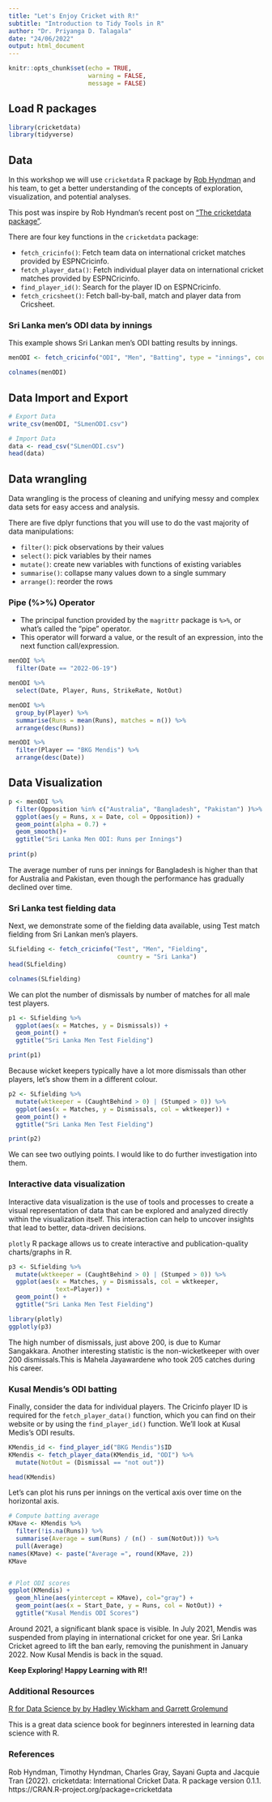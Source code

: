 ```yaml
---
title: "Let's Enjoy Cricket with R!"
subtitle: "Introduction to Tidy Tools in R"
author: "Dr. Priyanga D. Talagala"
date: "24/06/2022"
output: html_document
---
```


```r
knitr::opts_chunk$set(echo = TRUE, 
                      warning = FALSE, 
                      message = FALSE)
```

##  Load R packages

```r
library(cricketdata)
library(tidyverse)
```

## Data

In this workshop we will use `cricketdata` R package by [Rob Hyndman](https://robjhyndman.com/hyndsight/cricketdata/) and his team,  to get a better understanding of the concepts of exploration, visualization, and potential analyses. 

This post was inspire by Rob Hyndman's recent post on ["The cricketdata package"](https://robjhyndman.com/hyndsight/cricketdata/).

There are four key functions in the `cricketdata` package:

  - `fetch_cricinfo()`: Fetch team data on international cricket matches provided by ESPNCricinfo.
  - `fetch_player_data()`: Fetch individual player data on international cricket matches provided by ESPNCricinfo.
  - `find_player_id()`: Search for the player ID on ESPNCricinfo.
  - `fetch_cricsheet()`: Fetch ball-by-ball, match and player data from Cricsheet.
  
### Sri Lanka men’s ODI data by innings

This example shows Sri Lankan men’s ODI batting results by innings.

```r
menODI <- fetch_cricinfo("ODI", "Men", "Batting", type = "innings", country = "Sri Lanka")

colnames(menODI)
```

## Data Import and Export

```r
# Export Data
write_csv(menODI, "SLmenODI.csv")
```


```r
# Import Data
data <- read_csv("SLmenODI.csv")
head(data)
```

## Data wrangling

Data wrangling is the process of cleaning and unifying messy and complex data sets for easy access and analysis.

There are five dplyr functions that you will use to do the vast majority of data manipulations:

 - `filter()`: pick observations by their values
 - `select()`: pick variables by their names
 - `mutate()`: create new variables with functions of existing variables
 - `summarise()`: collapse many values down to a single summary
 - `arrange()`: reorder the rows


### Pipe (%>%) Operator

 - The principal function provided by the `magrittr` package is `%>%`, or what’s called the “pipe” operator. 
 - This operator will forward a value, or the result of an expression, into the next function call/expression. 

```r

menODI %>%
  filter(Date == "2022-06-19")
```

```r
menODI %>%
  select(Date, Player, Runs, StrikeRate, NotOut)
```


```r
menODI %>%
  group_by(Player) %>%
  summarise(Runs = mean(Runs), matches = n()) %>%
  arrange(desc(Runs))
```

```r
menODI %>% 
  filter(Player == "BKG Mendis") %>% 
  arrange(desc(Date))
```

## Data Visualization

```r
p <- menODI %>%
  filter(Opposition %in% c("Australia", "Bangladesh", "Pakistan") )%>%
  ggplot(aes(y = Runs, x = Date, col = Opposition)) +
  geom_point(alpha = 0.7) +
  geom_smooth()+
  ggtitle("Sri Lanka Men ODI: Runs per Innings")
  
print(p) 
```


The average number of runs per innings for Bangladesh is higher than that for Australia and Pakistan, even though the performance has gradually declined over time.

### Sri Lanka test fielding data

Next, we demonstrate some of the fielding data available, using Test match fielding from Sri Lankan men’s players.

```r
SLfielding <- fetch_cricinfo("Test", "Men", "Fielding", 
                              country = "Sri Lanka")
head(SLfielding)

colnames(SLfielding)
```

We can plot the number of dismissals by number of matches for all male test players. 

```r
p1 <- SLfielding %>%
  ggplot(aes(x = Matches, y = Dismissals)) +
  geom_point() +
  ggtitle("Sri Lanka Men Test Fielding")

print(p1)
```


Because wicket keepers typically have a lot more dismissals than other players, let's show them in a different colour.


```r
p2 <- SLfielding %>%
  mutate(wktkeeper = (CaughtBehind > 0) | (Stumped > 0)) %>%
  ggplot(aes(x = Matches, y = Dismissals, col = wktkeeper)) +
  geom_point() +
  ggtitle("Sri Lanka Men Test Fielding")

print(p2)
```

We can see two outlying points. I would like to do further investigation into them.

### Interactive data visualization

Interactive data visualization is the use of tools and processes to create a visual representation of data that can be explored and analyzed directly within the visualization itself. This interaction can help to uncover insights that lead to better, data-driven decisions.

`plotly` R package allows us to create interactive and publication-quality charts/graphs in R. 

```r
p3 <- SLfielding %>%
  mutate(wktkeeper = (CaughtBehind > 0) | (Stumped > 0)) %>%
  ggplot(aes(x = Matches, y = Dismissals, col = wktkeeper,
             text=Player)) +
  geom_point() +
  ggtitle("Sri Lanka Men Test Fielding")

library(plotly)
ggplotly(p3)


```

The high number of dismissals, just above 200, is due to Kumar Sangakkara. Another interesting statistic is the non-wicketkeeper with over 200 dismissals.This is Mahela Jayawardene who took 205 catches during his career.

### Kusal Mendis’s ODI batting

Finally, consider the data for individual players. The Cricinfo player ID is required for the `fetch_player_data()` function, which you can find on their website or by using the `find_player_id()` function. We'll look at Kusal Medis's ODI results.

```r
KMendis_id <- find_player_id("BKG Mendis")$ID
KMendis <- fetch_player_data(KMendis_id, "ODI") %>%
  mutate(NotOut = (Dismissal == "not out"))

head(KMendis)
```

Let's can plot his runs per innings on the vertical axis over time on the horizontal axis.

```r
# Compute batting average
KMave <- KMendis %>%
  filter(!is.na(Runs)) %>%
  summarise(Average = sum(Runs) / (n() - sum(NotOut))) %>%
  pull(Average)
names(KMave) <- paste("Average =", round(KMave, 2))
KMave


# Plot ODI scores
ggplot(KMendis) +
  geom_hline(aes(yintercept = KMave), col="gray") +
  geom_point(aes(x = Start_Date, y = Runs, col = NotOut)) +
  ggtitle("Kusal Mendis ODI Scores") 
```

Around 2021, a significant blank space is visible. In July 2021, Mendis was suspended from playing in international cricket for one year. Sri Lanka Cricket agreed to lift the ban early, removing the punishment in January 2022. Now Kusal Mendis is back in the squad.


**Keep Exploring! Happy Learning with R!!**

### Additional Resources {-}

[R for Data Science by by Hadley Wickham and Garrett Grolemund](https://r4ds.had.co.nz/)

This is a great data science book for beginners interested in learning data science with R.

### References {-}

Rob Hyndman, Timothy Hyndman, Charles Gray, Sayani Gupta and Jacquie Tran (2022). cricketdata: International Cricket Data. R package version 0.1.1. https://CRAN.R-project.org/package=cricketdata